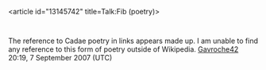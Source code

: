 <article id="13145742" title=Talk:Fib (poetry)>
	<talkpage id="13145742" title="Talk:Fib (poetry)">
{{WPPoetry|class=stub|importance=low}}
{{oldafdfull
| date = December 10, 2007
| result = '''keep'''
| page = Fib (poetry)
}}
The reference to Cadae poetry in links appears made up.  I am unable to find any reference to this form of poetry outside of Wikipedia.  [[User:Gavroche42|Gavroche42]] 20:19, 7 September 2007 (UTC)
	</talkpage>
</article>